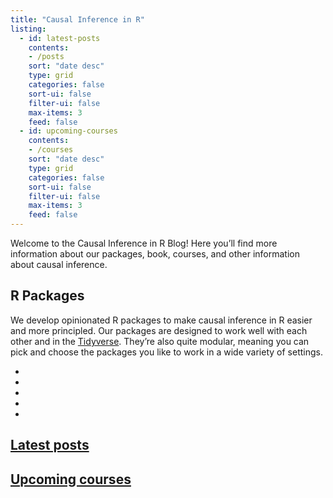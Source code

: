 ```yaml
---
title: "Causal Inference in R"
listing:
  - id: latest-posts
    contents: 
    - /posts
    sort: "date desc"
    type: grid
    categories: false
    sort-ui: false
    filter-ui: false
    max-items: 3
    feed: false
  - id: upcoming-courses
    contents: 
    - /courses
    sort: "date desc"
    type: grid
    categories: false
    sort-ui: false
    filter-ui: false
    max-items: 3
    feed: false
---
```


Welcome to the Causal Inference in R Blog! Here you'll find more information about our packages, book, courses, and other information about causal inference.

## R Packages

We develop opinionated R packages to make causal inference in R easier and more principled. Our packages are designed to work well with each other and in the [Tidyverse](https://www.tidyverse.org/). They're also quite modular, meaning you can pick and choose the packages you like to work in a wide variety of settings.

<ul id="hexGrid">
  <li class="hex">
    <a class="hexIn" href="https://r-causal.github.io/halfmoon">
      <img src="img/halfmoon.png" alt="" />
    </a>
  </li>
  <li class="hex">
    <a class="hexIn" href="https://r-causal.github.io/propensity">
      <img src="img/propensity.png" alt="" />
    </a>
  </li>
  <li class="hex">
    <a class="hexIn" href="https://r-causal.github.io/tipr">
      <img src="img/tipr.png" alt="" />
    </a>
  </li>
  <li class="hex">
    <a class="hexIn" href="https://r-causal.github.io/quartets">
      <img src="img/quartets.png" alt="" />
    </a>
  </li>
  <li class="hex">
    <a class="hexIn" href="https://r-causal.github.io/ggdag">
      <img src="img/ggdag.png" alt="" />
    </a>
  </li>
</ul>

## [Latest posts](posts.qmd)

::: {#latest-posts}

:::


## [Upcoming courses](posts.qmd)

::: {#upcoming-courses}

:::

